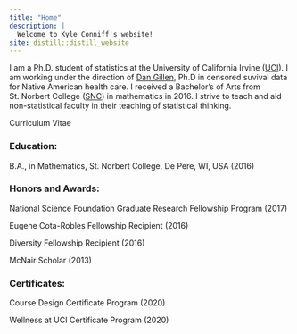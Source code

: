 ```yaml
---
title: "Home"
description: |
  Welcome to Kyle Conniff's website!
site: distill::distill_website
---
```



<p class="homeIntro">
I am a Ph.D. student of statistics at the University of California Irvine (<a href="https://www.uci.edu/">UCI</a>).  I am working under the direction of <a href="https://www.ics.uci.edu/~dgillen/index.html">Dan Gillen</a>, Ph.D in censored suvival data for Native American health care.  I received a Bachelor's of Arts from St. Norbert College (<a href="https://www.snc.edu/">SNC</a>) in mathematics in 2016.  I strive to teach and aid non-statistical faculty in their teaching of statistical thinking.
</p>

<p class="cv>>
<a href="cv.html">Curriculum Vitae</a>
</p>


<div class="edu">
  <h3>
  Education:
  </h3>
  <p>
    <!--Ph.D., Department of Statistics, University of California Irvine, Irvine, CA, USA (...) -->
  </p>
  <p>
  B.A., in Mathematics, St. Norbert College, De Pere, WI, USA (2016)
  </p>
</div>

<div class="ha">
  <h3>
  Honors and Awards:
  </h3>
  <p>
  National Science Foundation Graduate Research Fellowship Program (2017)
  </p>
   <p>
  Eugene Cota-Robles Fellowship Recipient (2016)
  </p>
  <p>
  Diversity Fellowship Recipient (2016)
  </p>
  <p>
  McNair Scholar (2013)
  </p>
</div>

<div class="cert">
  <h3>
  Certificates:
  </h3>
  <p>
  Course Design Certificate Program (2020)
  </p>
  <p>
  Wellness at UCI Certificate Program (2020)
  </p>
   
</div>



